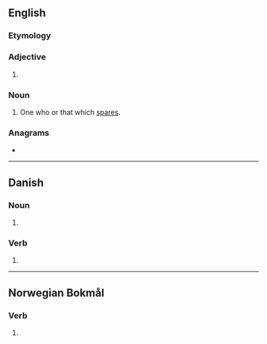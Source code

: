 ==English==

===Etymology===
{{suffix|en|spare|er}}

===Adjective===
{{head|en|comparative adjective}}

# {{en-comparative of|spare}}

===Noun===
{{en-noun}}

# One who or that which [[spare]]s.

===Anagrams===
* {{anagrams|en|a=aeprrs|Rapers|parers|parser|rapers|rasper|sparre}}

----

==Danish==

===Noun===
{{head|da|noun form|g=c}}

# {{indefinite plural of|da|spar}}

===Verb===
{{head|da|verb form}}

# {{present tense of|da|spare}}

----

==Norwegian Bokmål==

===Verb===
{{head|nb|verb form}}

# {{present tense of|nb|spare}}
